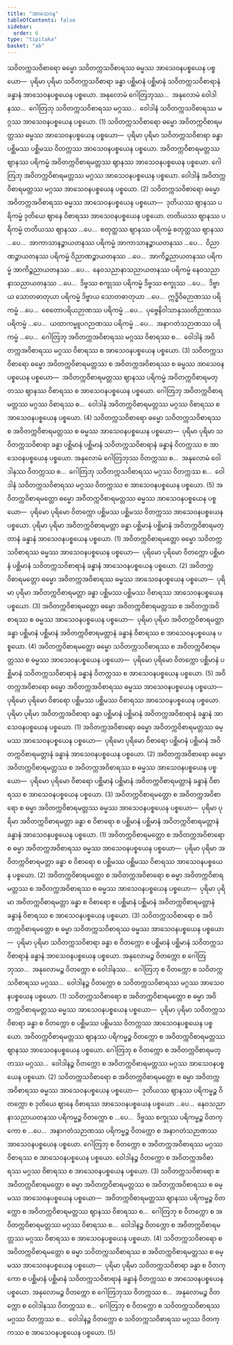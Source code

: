 ```yaml
---
title: "အာသေဝန"
tableOfContents: false
sidebar:
  order: 6
type: "tipitaka"
basket: "ab"
---
```



<DynamicBreadcrumb />

<Division number="109">

<Paragraph number="462">
သဝိတက္ကသဝိစာရော ဓမ္မော သဝိတက္ကသဝိစာရဿ ဓမ္မဿ အာသေဝနပစ္စယေန ပစ္စယော—  ပုရိမာ ပုရိမာ သဝိတက္ကသဝိစာရာ ခန္ဓာ ပစ္ဆိမာနံ ပစ္ဆိမာနံ သဝိတက္ကသဝိစာရာနံ ခန္ဓာနံ အာသေဝနပစ္စယေန ပစ္စယော. အနုလောမံ ဂေါတြဘုဿ…  အနုလောမံ ဝေါဒါနဿ…  ဂေါတြဘု သဝိတက္ကသဝိစာရဿ မဂ္ဂဿ…  ဝေါဒါနံ သဝိတက္ကသဝိစာရဿ မဂ္ဂဿ အာသေဝနပစ္စယေန ပစ္စယော. (1)
</Paragraph>

<Paragraph number="463">
သဝိတက္ကသဝိစာရော ဓမ္မော အဝိတက္ကဝိစာရမတ္တဿ ဓမ္မဿ အာသေဝနပစ္စယေန ပစ္စယော—  ပုရိမာ ပုရိမာ သဝိတက္ကသဝိစာရာ ခန္ဓာ ပစ္ဆိမဿ ပစ္ဆိမဿ ဝိတက္ကဿ အာသေဝနပစ္စယေန ပစ္စယော. အဝိတက္ကဝိစာရမတ္တဿ ဈာနဿ ပရိကမ္မံ အဝိတက္ကဝိစာရမတ္တဿ ဈာနဿ အာသေဝနပစ္စယေန ပစ္စယော. ဂေါတြဘု အဝိတက္ကဝိစာရမတ္တဿ မဂ္ဂဿ အာသေဝနပစ္စယေန ပစ္စယော. ဝေါဒါနံ အဝိတက္ကဝိစာရမတ္တဿ မဂ္ဂဿ အာသေဝနပစ္စယေန ပစ္စယော. (2)
</Paragraph>

<Paragraph number="464">
သဝိတက္ကသဝိစာရော ဓမ္မော အဝိတက္ကအဝိစာရဿ ဓမ္မဿ အာသေဝနပစ္စယေန ပစ္စယော—  ဒုတိယဿ ဈာနဿ ပရိကမ္မံ ဒုတိယေ ဈာနေ ဝိစာရဿ အာသေဝနပစ္စယေန ပစ္စယော. တတိယဿ ဈာနဿ ပရိကမ္မံ တတိယဿ ဈာနဿ …ပေ…  စတုတ္ထဿ ဈာနဿ ပရိကမ္မံ စတုတ္ထဿ ဈာနဿ …ပေ…  အာကာသာနဉ္စာယတနဿ ပရိကမ္မံ အာကာသာနဉ္စာယတနဿ …ပေ…  ဝိညာဏဉ္စာယတနဿ ပရိကမ္မံ ဝိညာဏဉ္စာယတနဿ …ပေ…  အာကိဉ္စညာယတနဿ ပရိကမ္မံ အာကိဉ္စညာယတနဿ …ပေ…  နေဝသညာနာသညာယတနဿ ပရိကမ္မံ နေဝသညာနာသညာယတနဿ …ပေ…  ဒိဗ္ဗဿ စက္ခုဿ ပရိကမ္မံ ဒိဗ္ဗဿ စက္ခုဿ …ပေ…  ဒိဗ္ဗာယ သောတဓာတုယာ ပရိကမ္မံ ဒိဗ္ဗာယ သောတဓာတုယာ …ပေ…  ဣဒ္ဓိဝိဓဉာဏဿ ပရိကမ္မံ …ပေ…  စေတောပရိယဉာဏဿ ပရိကမ္မံ …ပေ…  ပုဗ္ဗေနိဝါသာနုဿတိဉာဏဿ ပရိကမ္မံ …ပေ…  ယထာကမ္မူပဂဉာဏဿ ပရိကမ္မံ …ပေ…  အနာဂတံသဉာဏဿ ပရိကမ္မံ …ပေ…  ဂေါတြဘု အဝိတက္ကအဝိစာရဿ မဂ္ဂဿ ဝိစာရဿ စ…  ဝေါဒါနံ အဝိတက္ကအဝိစာရဿ မဂ္ဂဿ ဝိစာရဿ စ အာသေဝနပစ္စယေန ပစ္စယော. (3)
</Paragraph>

<Paragraph number="465">
သဝိတက္ကသဝိစာရော ဓမ္မော အဝိတက္ကဝိစာရမတ္တဿ စ အဝိတက္ကအဝိစာရဿ စ ဓမ္မဿ အာသေဝနပစ္စယေန ပစ္စယော—  အဝိတက္ကဝိစာရမတ္တဿ ဈာနဿ ပရိကမ္မံ အဝိတက္ကဝိစာရမတ္တဿ ဈာနဿ ဝိစာရဿ စ အာသေဝနပစ္စယေန ပစ္စယော. ဂေါတြဘု အဝိတက္ကဝိစာရမတ္တဿ မဂ္ဂဿ ဝိစာရဿ စ…  ဝေါဒါနံ အဝိတက္ကဝိစာရမတ္တဿ မဂ္ဂဿ ဝိစာရဿ စ အာသေဝနပစ္စယေန ပစ္စယော. (4)
</Paragraph>

<Paragraph number="466">
သဝိတက္ကသဝိစာရော ဓမ္မော သဝိတက္ကသဝိစာရဿ စ အဝိတက္ကဝိစာရမတ္တဿ စ ဓမ္မဿ အာသေဝနပစ္စယေန ပစ္စယော—  ပုရိမာ ပုရိမာ သဝိတက္ကသဝိစာရာ ခန္ဓာ ပစ္ဆိမာနံ ပစ္ဆိမာနံ သဝိတက္ကသဝိစာရာနံ ခန္ဓာနံ ဝိတက္ကဿ စ အာသေဝနပစ္စယေန ပစ္စယော. အနုလောမံ ဂေါတြဘုဿ ဝိတက္ကဿ စ…  အနုလောမံ ဝေါဒါနဿ ဝိတက္ကဿ စ…  ဂေါတြဘု သဝိတက္ကသဝိစာရဿ မဂ္ဂဿ ဝိတက္ကဿ စ…  ဝေါဒါနံ သဝိတက္ကသဝိစာရဿ မဂ္ဂဿ ဝိတက္ကဿ စ အာသေဝနပစ္စယေန ပစ္စယော. (5)
</Paragraph>

</Division>
<Division number="110">

<Paragraph number="467">
အဝိတက္ကဝိစာရမတ္တော ဓမ္မော အဝိတက္ကဝိစာရမတ္တဿ ဓမ္မဿ အာသေဝနပစ္စယေန ပစ္စယော—  ပုရိမော ပုရိမော ဝိတက္ကော ပစ္ဆိမဿ ပစ္ဆိမဿ ဝိတက္ကဿ အာသေဝနပစ္စယေန ပစ္စယော. ပုရိမာ ပုရိမာ အဝိတက္ကဝိစာရမတ္တာ ခန္ဓာ ပစ္ဆိမာနံ ပစ္ဆိမာနံ အဝိတက္ကဝိစာရမတ္တာနံ ခန္ဓာနံ အာသေဝနပစ္စယေန ပစ္စယော. (1)
</Paragraph>

<Paragraph number="468">
အဝိတက္ကဝိစာရမတ္တော ဓမ္မော သဝိတက္ကသဝိစာရဿ ဓမ္မဿ အာသေဝနပစ္စယေန ပစ္စယော—  ပုရိမော ပုရိမော ဝိတက္ကော ပစ္ဆိမာနံ ပစ္ဆိမာနံ သဝိတက္ကသဝိစာရာနံ ခန္ဓာနံ အာသေဝနပစ္စယေန ပစ္စယော. (2)
</Paragraph>

<Paragraph number="469">
အဝိတက္ကဝိစာရမတ္တော ဓမ္မော အဝိတက္ကအဝိစာရဿ ဓမ္မဿ အာသေဝနပစ္စယေန ပစ္စယော—  ပုရိမာ ပုရိမာ အဝိတက္ကဝိစာရမတ္တာ ခန္ဓာ ပစ္ဆိမဿ ပစ္ဆိမဿ ဝိစာရဿ အာသေဝနပစ္စယေန ပစ္စယော. (3)
</Paragraph>

<Paragraph number="470">
အဝိတက္ကဝိစာရမတ္တော ဓမ္မော အဝိတက္ကဝိစာရမတ္တဿ စ အဝိတက္ကအဝိစာရဿ စ ဓမ္မဿ အာသေဝနပစ္စယေန ပစ္စယော—  ပုရိမာ ပုရိမာ အဝိတက္ကဝိစာရမတ္တာ ခန္ဓာ ပစ္ဆိမာနံ ပစ္ဆိမာနံ အဝိတက္ကဝိစာရမတ္တာနံ ခန္ဓာနံ ဝိစာရဿ စ အာသေဝနပစ္စယေန ပစ္စယော. (4)
</Paragraph>

<Paragraph number="471">
အဝိတက္ကဝိစာရမတ္တော ဓမ္မော သဝိတက္ကသဝိစာရဿ စ အဝိတက္ကဝိစာရမတ္တဿ စ ဓမ္မဿ အာသေဝနပစ္စယေန ပစ္စယော—  ပုရိမော ပုရိမော ဝိတက္ကော ပစ္ဆိမာနံ ပစ္ဆိမာနံ သဝိတက္ကသဝိစာရာနံ ခန္ဓာနံ ဝိတက္ကဿ စ အာသေဝနပစ္စယေန ပစ္စယော. (5)
</Paragraph>

</Division>
<Division number="111">

<Paragraph number="472">
အဝိတက္ကအဝိစာရော ဓမ္မော အဝိတက္ကအဝိစာရဿ ဓမ္မဿ အာသေဝနပစ္စယေန ပစ္စယော—  ပုရိမော ပုရိမော ဝိစာရော ပစ္ဆိမဿ ပစ္ဆိမဿ ဝိစာရဿ အာသေဝနပစ္စယေန ပစ္စယော. ပုရိမာ ပုရိမာ အဝိတက္ကအဝိစာရာ ခန္ဓာ ပစ္ဆိမာနံ ပစ္ဆိမာနံ အဝိတက္ကအဝိစာရာနံ ခန္ဓာနံ အာသေဝနပစ္စယေန ပစ္စယော. (1)
</Paragraph>

<Paragraph number="473">
အဝိတက္ကအဝိစာရော ဓမ္မော အဝိတက္ကဝိစာရမတ္တဿ ဓမ္မဿ အာသေဝနပစ္စယေန ပစ္စယော—  ပုရိမော ပုရိမော ဝိစာရော ပစ္ဆိမာနံ ပစ္ဆိမာနံ အဝိတက္ကဝိစာရမတ္တာနံ ခန္ဓာနံ အာသေဝနပစ္စယေန ပစ္စယော. (2)
</Paragraph>

<Paragraph number="474">
အဝိတက္ကအဝိစာရော ဓမ္မော အဝိတက္ကဝိစာရမတ္တဿ စ အဝိတက္ကအဝိစာရဿ စ ဓမ္မဿ အာသေဝနပစ္စယေန ပစ္စယော—  ပုရိမော ပုရိမော ဝိစာရော ပစ္ဆိမာနံ ပစ္ဆိမာနံ အဝိတက္ကဝိစာရမတ္တာနံ ခန္ဓာနံ ဝိစာရဿ စ အာသေဝနပစ္စယေန ပစ္စယော. (3)
</Paragraph>

</Division>
<Division number="112">

<Paragraph number="475">
အဝိတက္ကဝိစာရမတ္တော စ အဝိတက္ကအဝိစာရော စ ဓမ္မာ အဝိတက္ကဝိစာရမတ္တဿ ဓမ္မဿ အာသေဝနပစ္စယေန ပစ္စယော—  ပုရိမာ ပုရိမာ အဝိတက္ကဝိစာရမတ္တာ ခန္ဓာ စ ဝိစာရော စ ပစ္ဆိမာနံ ပစ္ဆိမာနံ အဝိတက္ကဝိစာရမတ္တာနံ ခန္ဓာနံ အာသေဝနပစ္စယေန ပစ္စယော. (1)
</Paragraph>

<Paragraph number="476">
အဝိတက္ကဝိစာရမတ္တော စ အဝိတက္ကအဝိစာရော စ ဓမ္မာ အဝိတက္ကအဝိစာရဿ ဓမ္မဿ အာသေဝနပစ္စယေန ပစ္စယော—  ပုရိမာ ပုရိမာ အဝိတက္ကဝိစာရမတ္တာ ခန္ဓာ စ ဝိစာရော စ ပစ္ဆိမဿ ပစ္ဆိမဿ ဝိစာရဿ အာသေဝနပစ္စယေန ပစ္စယော. (2)
</Paragraph>

<Paragraph number="477">
အဝိတက္ကဝိစာရမတ္တော စ အဝိတက္ကအဝိစာရော စ ဓမ္မာ အဝိတက္ကဝိစာရမတ္တဿ စ အဝိတက္ကအဝိစာရဿ စ ဓမ္မဿ အာသေဝနပစ္စယေန ပစ္စယော—  ပုရိမာ ပုရိမာ အဝိတက္ကဝိစာရမတ္တာ ခန္ဓာ စ ဝိစာရော စ ပစ္ဆိမာနံ ပစ္ဆိမာနံ အဝိတက္ကဝိစာရမတ္တာနံ ခန္ဓာနံ ဝိစာရဿ စ အာသေဝနပစ္စယေန ပစ္စယော. (3)
</Paragraph>

</Division>
<Division number="113">

<Paragraph number="478">
သဝိတက္ကသဝိစာရော စ အဝိတက္ကဝိစာရမတ္တော စ ဓမ္မာ သဝိတက္ကသဝိစာရဿ ဓမ္မဿ အာသေဝနပစ္စယေန ပစ္စယော—  ပုရိမာ ပုရိမာ သဝိတက္ကသဝိစာရာ ခန္ဓာ စ ဝိတက္ကော စ ပစ္ဆိမာနံ ပစ္ဆိမာနံ သဝိတက္ကသဝိစာရာနံ ခန္ဓာနံ အာသေဝနပစ္စယေန ပစ္စယော. အနုလောမဉ္စ ဝိတက္ကော စ ဂေါတြဘုဿ…  အနုလောမဉ္စ ဝိတက္ကော စ ဝေါဒါနဿ…  ဂေါတြဘု စ ဝိတက္ကော စ သဝိတက္ကသဝိစာရဿ မဂ္ဂဿ…  ဝေါဒါနဉ္စ ဝိတက္ကော စ သဝိတက္ကသဝိစာရဿ မဂ္ဂဿ အာသေဝနပစ္စယေန ပစ္စယော. (1)
</Paragraph>

<Paragraph number="479">
သဝိတက္ကသဝိစာရော စ အဝိတက္ကဝိစာရမတ္တော စ ဓမ္မာ အဝိတက္ကဝိစာရမတ္တဿ ဓမ္မဿ အာသေဝနပစ္စယေန ပစ္စယော—  ပုရိမာ ပုရိမာ သဝိတက္ကသဝိစာရာ ခန္ဓာ စ ဝိတက္ကော စ ပစ္ဆိမဿ ပစ္ဆိမဿ ဝိတက္ကဿ အာသေဝနပစ္စယေန ပစ္စယော. အဝိတက္ကဝိစာရမတ္တဿ ဈာနဿ ပရိကမ္မဉ္စ ဝိတက္ကော စ အဝိတက္ကဝိစာရမတ္တဿ ဈာနဿ အာသေဝနပစ္စယေန ပစ္စယော. ဂေါတြဘု စ ဝိတက္ကော စ အဝိတက္ကဝိစာရမတ္တဿ မဂ္ဂဿ…  ဝေါဒါနဉ္စ ဝိတက္ကော စ အဝိတက္ကဝိစာရမတ္တဿ မဂ္ဂဿ အာသေဝနပစ္စယေန ပစ္စယော. (2)
</Paragraph>

<Paragraph number="480">
သဝိတက္ကသဝိစာရော စ အဝိတက္ကဝိစာရမတ္တော စ ဓမ္မာ အဝိတက္ကအဝိစာရဿ ဓမ္မဿ အာသေဝနပစ္စယေန ပစ္စယော—  ဒုတိယဿ ဈာနဿ ပရိကမ္မဉ္စ ဝိတက္ကော စ ဒုတိယေ ဈာနေ ဝိစာရဿ အာသေဝနပစ္စယေန ပစ္စယော …ပေ…  နေဝသညာနာသညာယတနဿ ပရိကမ္မဉ္စ ဝိတက္ကော စ …ပေ…  ဒိဗ္ဗဿ စက္ခုဿ ပရိကမ္မဉ္စ ဝိတက္ကော စ …ပေ…  အနာဂတံသဉာဏဿ ပရိကမ္မဉ္စ ဝိတက္ကော စ အနာဂတံသဉာဏဿ အာသေဝနပစ္စယေန ပစ္စယော. ဂေါတြဘု စ ဝိတက္ကော စ အဝိတက္ကအဝိစာရဿ မဂ္ဂဿ ဝိစာရဿ စ အာသေဝနပစ္စယေန ပစ္စယော. ဝေါဒါနဉ္စ ဝိတက္ကော စ အဝိတက္ကအဝိစာရဿ မဂ္ဂဿ ဝိစာရဿ စ အာသေဝနပစ္စယေန ပစ္စယော. (3)
</Paragraph>

<Paragraph number="481">
သဝိတက္ကသဝိစာရော စ အဝိတက္ကဝိစာရမတ္တော စ ဓမ္မာ အဝိတက္ကဝိစာရမတ္တဿ စ အဝိတက္ကအဝိစာရဿ စ ဓမ္မဿ အာသေဝနပစ္စယေန ပစ္စယော—  အဝိတက္ကဝိစာရမတ္တဿ ဈာနဿ ပရိကမ္မဉ္စ ဝိတက္ကော စ အဝိတက္ကဝိစာရမတ္တဿ ဈာနဿ ဝိစာရဿ စ…  ဂေါတြဘု စ ဝိတက္ကော စ အဝိတက္ကဝိစာရမတ္တဿ မဂ္ဂဿ ဝိစာရဿ စ…  ဝေါဒါနဉ္စ ဝိတက္ကော စ အဝိတက္ကဝိစာရမတ္တဿ မဂ္ဂဿ ဝိစာရဿ စ အာသေဝနပစ္စယေန ပစ္စယော. (4)
</Paragraph>

<Paragraph number="482">
သဝိတက္ကသဝိစာရော စ အဝိတက္ကဝိစာရမတ္တော စ ဓမ္မာ သဝိတက္ကသဝိစာရဿ စ အဝိတက္ကဝိစာရမတ္တဿ စ ဓမ္မဿ အာသေဝနပစ္စယေန ပစ္စယော—  ပုရိမာ ပုရိမာ သဝိတက္ကသဝိစာရာ ခန္ဓာ စ ဝိတက္ကော စ ပစ္ဆိမာနံ ပစ္ဆိမာနံ သဝိတက္ကသဝိစာရာနံ ခန္ဓာနံ ဝိတက္ကဿ စ အာသေဝနပစ္စယေန ပစ္စယော. အနုလောမဉ္စ ဝိတက္ကော စ ဂေါတြဘုဿ ဝိတက္ကဿ စ…  အနုလောမဉ္စ ဝိတက္ကော စ ဝေါဒါနဿ ဝိတက္ကဿ စ…  ဂေါတြဘု စ ဝိတက္ကော စ သဝိတက္ကသဝိစာရဿ မဂ္ဂဿ ဝိတက္ကဿ စ…  ဝေါဒါနဉ္စ ဝိတက္ကော စ သဝိတက္ကသဝိစာရဿ မဂ္ဂဿ ဝိတက္ကဿ စ အာသေဝနပစ္စယေန ပစ္စယော. (5)
</Paragraph>
</Division>